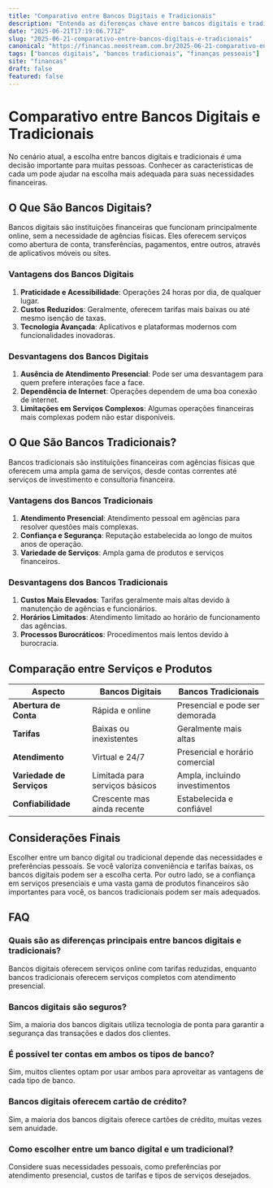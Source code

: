 ```yaml
---
title: "Comparativo entre Bancos Digitais e Tradicionais"
description: "Entenda as diferenças chave entre bancos digitais e tradicionais e escolha o melhor para suas finanças."
date: "2025-06-21T17:19:06.771Z"
slug: "2025-06-21-comparativo-entre-bancos-digitais-e-tradicionais"
canonical: "https://financas.neostream.com.br/2025-06-21-comparativo-entre-bancos-digitais-e-tradicionais"
tags: ["bancos digitais", "bancos tradicionais", "finanças pessoais"]
site: "financas"
draft: false
featured: false
---
```


# Comparativo entre Bancos Digitais e Tradicionais

No cenário atual, a escolha entre bancos digitais e tradicionais é uma decisão importante para muitas pessoas. Conhecer as características de cada um pode ajudar na escolha mais adequada para suas necessidades financeiras.

## O Que São Bancos Digitais?

Bancos digitais são instituições financeiras que funcionam principalmente online, sem a necessidade de agências físicas. Eles oferecem serviços como abertura de conta, transferências, pagamentos, entre outros, através de aplicativos móveis ou sites.

### Vantagens dos Bancos Digitais

1. **Praticidade e Acessibilidade**: Operações 24 horas por dia, de qualquer lugar.
2. **Custos Reduzidos**: Geralmente, oferecem tarifas mais baixas ou até mesmo isenção de taxas.
3. **Tecnologia Avançada**: Aplicativos e plataformas modernos com funcionalidades inovadoras.

### Desvantagens dos Bancos Digitais

1. **Ausência de Atendimento Presencial**: Pode ser uma desvantagem para quem prefere interações face a face.
2. **Dependência de Internet**: Operações dependem de uma boa conexão de internet.
3. **Limitações em Serviços Complexos**: Algumas operações financeiras mais complexas podem não estar disponíveis.

## O Que São Bancos Tradicionais?

Bancos tradicionais são instituições financeiras com agências físicas que oferecem uma ampla gama de serviços, desde contas correntes até serviços de investimento e consultoria financeira.

### Vantagens dos Bancos Tradicionais

1. **Atendimento Presencial**: Atendimento pessoal em agências para resolver questões mais complexas.
2. **Confiança e Segurança**: Reputação estabelecida ao longo de muitos anos de operação.
3. **Variedade de Serviços**: Ampla gama de produtos e serviços financeiros.

### Desvantagens dos Bancos Tradicionais

1. **Custos Mais Elevados**: Tarifas geralmente mais altas devido à manutenção de agências e funcionários.
2. **Horários Limitados**: Atendimento limitado ao horário de funcionamento das agências.
3. **Processos Burocráticos**: Procedimentos mais lentos devido à burocracia.

## Comparação entre Serviços e Produtos

| Aspecto                  | Bancos Digitais                     | Bancos Tradicionais               |
|-------------------------|------------------------------------|----------------------------------|
| **Abertura de Conta**   | Rápida e online                     | Presencial e pode ser demorada   |
| **Tarifas**             | Baixas ou inexistentes              | Geralmente mais altas            |
| **Atendimento**         | Virtual e 24/7                      | Presencial e horário comercial   |
| **Variedade de Serviços** | Limitada para serviços básicos    | Ampla, incluindo investimentos   |
| **Confiabilidade**      | Crescente mas ainda recente         | Estabelecida e confiável         |

## Considerações Finais

Escolher entre um banco digital ou tradicional depende das necessidades e preferências pessoais. Se você valoriza conveniência e tarifas baixas, os bancos digitais podem ser a escolha certa. Por outro lado, se a confiança em serviços presenciais e uma vasta gama de produtos financeiros são importantes para você, os bancos tradicionais podem ser mais adequados.

## FAQ

### Quais são as diferenças principais entre bancos digitais e tradicionais?

Bancos digitais oferecem serviços online com tarifas reduzidas, enquanto bancos tradicionais oferecem serviços completos com atendimento presencial.

### Bancos digitais são seguros?

Sim, a maioria dos bancos digitais utiliza tecnologia de ponta para garantir a segurança das transações e dados dos clientes.

### É possível ter contas em ambos os tipos de banco?

Sim, muitos clientes optam por usar ambos para aproveitar as vantagens de cada tipo de banco.

### Bancos digitais oferecem cartão de crédito?

Sim, a maioria dos bancos digitais oferece cartões de crédito, muitas vezes sem anuidade.

### Como escolher entre um banco digital e um tradicional?

Considere suas necessidades pessoais, como preferências por atendimento presencial, custos de tarifas e tipos de serviços desejados.